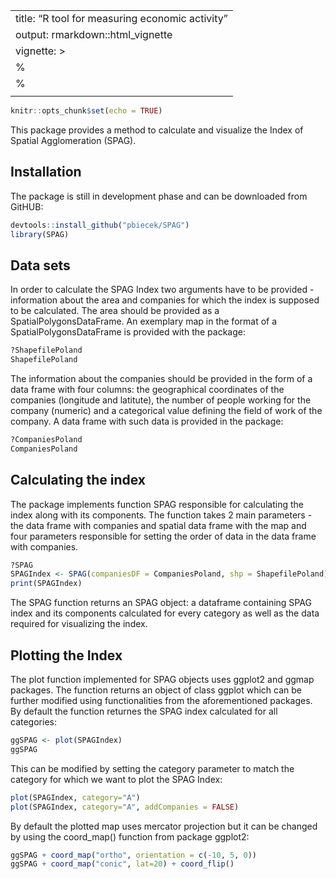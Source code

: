 
---
title: "R tool for measuring economic activity"
output: rmarkdown::html_vignette
vignette: >
  %\VignetteIndexEntry{SPAG_tutorial}
  %\VignetteEngine{knitr::rmarkdown}
  \usepackage[utf8]{inputenc}
---

```r
knitr::opts_chunk$set(echo = TRUE)
```

This package provides a method to calculate and visualize the Index of Spatial Agglomeration (SPAG).

## Installation

The package is still in development phase and can be downloaded from GitHUB:

```r
devtools::install_github("pbiecek/SPAG")
library(SPAG)
```

## Data sets

In order to calculate the SPAG Index two arguments have to be provided - information about the area and companies for which the index is supposed to be calculated. The area should be provided as a SpatialPolygonsDataFrame. An exemplary map in the format of a SpatialPolygonsDataFrame is provided with the package:

```r
?ShapefilePoland
ShapefilePoland
```

The information about the companies should be provided in the form of a data frame with four columns: the geographical coordinates of the companies (longitude and latitute), the number of people working for the company (numeric) and a categorical value defining the field of work of the company. A data frame with such data is provided in the package:

```r
?CompaniesPoland
CompaniesPoland
```

## Calculating the index

The package implements function SPAG responsible for calculating the index along with its components. The function takes 2 main parameters - the data frame with companies and spatial data frame with the map and four parameters responsible for setting the order of data in the data frame with companies.

```r
?SPAG
SPAGIndex <- SPAG(companiesDF = CompaniesPoland, shp = ShapefilePoland)
print(SPAGIndex)
```

The SPAG function returns an SPAG object: a dataframe containing SPAG index and its components calculated for every category as well as the data required for visualizing the index.

## Plotting the Index

The plot function implemented for SPAG objects uses ggplot2 and ggmap packages. The function returns an object of class ggplot which can be further modified using functionalities from the aforementioned packages. By default the function returnes the SPAG index calculated for all categories:

```r
ggSPAG <- plot(SPAGIndex)
ggSPAG
```

This can be modified by setting the category parameter to match the category for which we want to plot the SPAG Index:

```r
plot(SPAGIndex, category="A")
plot(SPAGIndex, category="A", addCompanies = FALSE)
```

By default the plotted map uses mercator projection but it can be changed by using the coord_map() function from package ggplot2:

```r
ggSPAG + coord_map("ortho", orientation = c(-10, 5, 0))
ggSPAG + coord_map("conic", lat=20) + coord_flip()
```